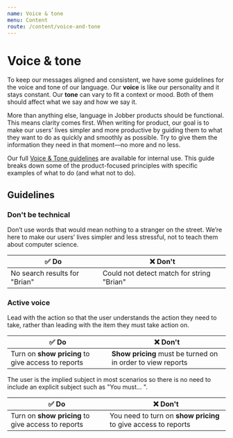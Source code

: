 ```yaml
---
name: Voice & tone
menu: Content
route: /content/voice-and-tone
---
```


# Voice & tone

To keep our messages aligned and consistent, we have some guidelines for the
voice and tone of our language. Our **voice** is like our personality and it
stays constant. Our **tone** can vary to fit a context or mood. Both of them
should affect what we say and how we say it.

More than anything else, language in Jobber products should be functional. This
means clarity comes first. When writing for product, our goal is to make our
users’ lives simpler and more productive by guiding them to what they want to do
as quickly and smoothly as possible. Try to give them the information they need
in that moment—no more and no less.

Our full
[Voice & Tone guidelines](https://docs.google.com/document/d/136CPyjDordlEGLgo1UBPRNy-rw2MMvyh35eCdRK8fJM/edit?usp=sharing)
are available for internal use. This guide breaks down some of the
product-focused principles with specific examples of what to do (and what not to
do).

## Guidelines

### Don't be technical

Don’t use words that would mean nothing to a stranger on the street. We’re here
to make our users’ lives simpler and less stressful, not to teach them about
computer science.

| ✅ **Do**                     | ❌ **Don't**                              |
| ----------------------------- | ----------------------------------------- |
| No search results for "Brian" | Could not detect match for string "Brian" |

### Active voice

Lead with the action so that the user understands the action they need to take,
rather than leading with the item they must take action on.

| ✅ **Do**                                          | ❌ **Don't**                                                |
| -------------------------------------------------- | ----------------------------------------------------------- |
| Turn on **show pricing** to give access to reports | **Show pricing** must be turned on in order to view reports |

The user is the implied subject in most scenarios so there is no need to include
an explicit subject such as "You must... ".

| ✅ **Do**                                          | ❌ **Don't**                                                   |
| -------------------------------------------------- | -------------------------------------------------------------- |
| Turn on **show pricing** to give access to reports | You need to turn on **show pricing** to give access to reports |
